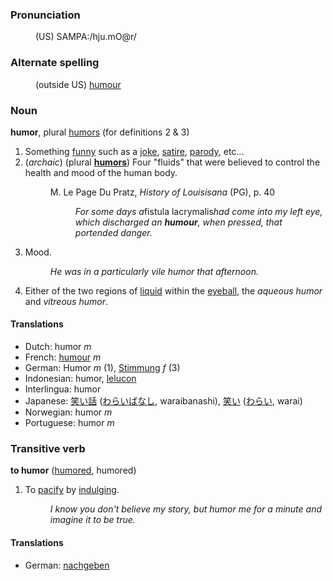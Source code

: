 ===Pronunciation===
:(US) SAMPA:/hju.mO@r/

===Alternate spelling===
:(outside US) [[humour]]

===Noun===
'''humor''', plural [[humors]] (for definitions 2 & 3)

# Something [[funny]] such as a [[joke]], [[satire]], [[parody]], etc...
# (''archaic'') (plural '''[[humors]]''') Four "fluids" that were believed to control the health and mood of the human body.
#:M. Le Page Du Pratz, ''History of Louisisana'' (PG), p. 40
#:: ''For some days a ''fistula lacrymalis'' had come into my left eye, which discharged an '''humour''', when pressed, that portended danger.''
# Mood.
#: ''He was in a particularly vile humor that afternoon.''
# Either of the two regions of [[liquid]] within the [[eyeball]], the ''aqueous humor'' and ''vitreous humor''.

====Translations====
*Dutch: humor ''m''
*French: [[humour]] ''m''
*German: Humor ''m'' (1), [[Stimmung]] ''f'' (3)
*Indonesian: humor, [[lelucon]]
*Interlingua: humor
*Japanese: [[笑い話]] ([[わらいばなし]], waraibanashi), [[笑い]] ([[わらい]], warai)
*Norwegian: humor ''m''
*Portuguese: humor ''m''

===Transitive verb===
'''to humor''' ([[humored]], humored)

# To [[pacify]] by [[indulge|indulging]].
#: ''I know you don't believe my story, but humor me for a minute and imagine it to be true.''

====Translations====
*German: [[nachgeben]]